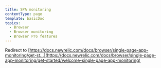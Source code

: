 ```yaml
---
title: SPA monitoring
contentType: page
template: basicDoc
topics:
  - Browser
  - Browser monitoring
  - Browser Pro features
---
```


Redirect to [https://docs.newrelic.com/docs/browser/single-page-app-monitoring/get-st...](https://docs.newrelic.com/docs/browser/single-page-app-monitoring/get-started/welcome-single-page-app-monitoring)
